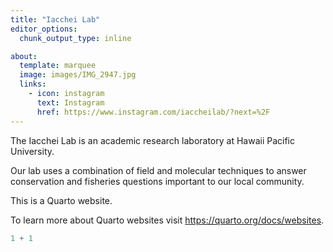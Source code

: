 ```yaml
---
title: "Iacchei Lab"
editor_options: 
  chunk_output_type: inline

about: 
  template: marquee
  image: images/IMG_2947.jpg
  links: 
    - icon: instagram
      text: Instagram
      href: https://www.instagram.com/iaccheilab/?next=%2F
---
```


The Iacchei Lab is an academic research laboratory at Hawaii Pacific University.

Our lab uses a combination of field and molecular techniques to answer conservation and fisheries questions important to our local community.

This is a Quarto website.

To learn more about Quarto websites visit <https://quarto.org/docs/websites>.

```r
1 + 1
```
